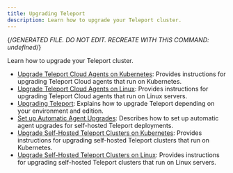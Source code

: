 ```yaml
---
title: Upgrading Teleport
description: Learn how to upgrade your Teleport cluster.
---
```


{/*GENERATED FILE. DO NOT EDIT. RECREATE WITH THIS COMMAND:
undefined*/}

Learn how to upgrade your Teleport cluster.

- [Upgrade Teleport Cloud Agents on Kubernetes](cloud-kubernetes.mdx): Provides instructions for upgrading Teleport Cloud agents that run on Kubernetes.
- [Upgrade Teleport Cloud Agents on Linux](cloud-linux.mdx): Provides instructions for upgrading Teleport Cloud agents that run on Linux servers.
- [Upgrading Teleport](overview.mdx): Explains how to upgrade Teleport depending on your environment and edition.
- [Set up Automatic Agent Upgrades](self-hosted-automatic-agent-updates.mdx): Describes how to set up automatic agent upgrades for self-hosted Teleport deployments.
- [Upgrade Self-Hosted Teleport Clusters on Kubernetes](self-hosted-kubernetes.mdx): Provides instructions for upgrading self-hosted Teleport clusters that run on Kubernetes.
- [Upgrade Self-Hosted Teleport Clusters on Linux](self-hosted-linux.mdx): Provides instructions for upgrading self-hosted Teleport clusters that run on Linux servers.
